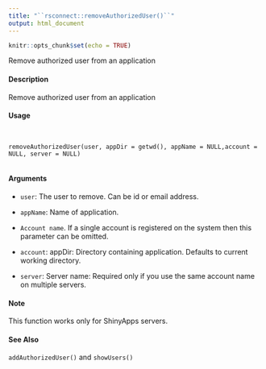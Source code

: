 ```yaml
---
title: "``rsconnect::removeAuthorizedUser()``"
output: html_document
---
```


```r
knitr::opts_chunk$set(echo = TRUE)
```

Remove authorized user from an application

#### Description

Remove authorized user from an application

#### Usage

<pre><code>

removeAuthorizedUser(user, appDir = getwd(), appName = NULL,account = NULL, server = NULL)

</code></pre>

#### Arguments

* ``user``: The user to remove. Can be id or email address.

* ``appName``: Name of application.
* ``Account name``. If a single account is registered on the system then this parameter can be omitted. 
* ``account``: appDir: Directory containing application. Defaults to current working directory.
* ``server``: Server name: Required only if you use the same account name on multiple servers.

#### Note
This function works only for ShinyApps servers.

#### See Also
``addAuthorizedUser()`` and ``showUsers()``
